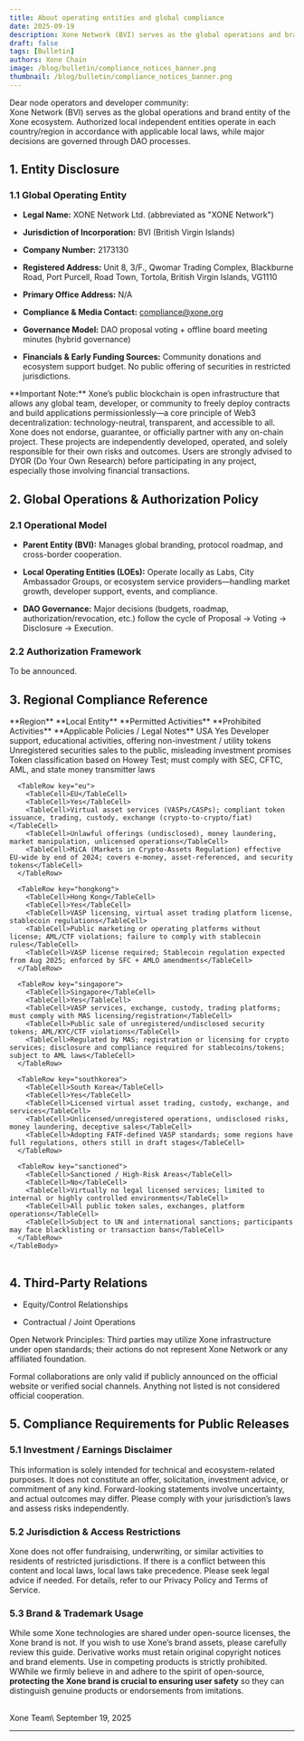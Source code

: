```yaml
---
title: About operating entities and global compliance
date: 2025-09-19
description: Xone Network (BVI) serves as the global operations and brand entity of the Xone ecosystem.
draft: false
tags: [Bulletin]
authors: Xone Chain
image: /blog/bulletin/compliance_notices_banner.png
thumbnail: /blog/bulletin/compliance_notices_banner.png
---
```



Dear node operators and developer community:
<br/>
Xone Network (BVI) serves as the global operations and brand entity of the Xone ecosystem. Authorized local independent entities operate in each country/region in accordance with applicable local laws, while major decisions are governed through DAO processes.

## 1. Entity Disclosure
### 1.1 Global Operating Entity

- **Legal Name:** XONE Network Ltd. (abbreviated as "XONE Network")

- **Jurisdiction of Incorporation:** BVI (British Virgin Islands)

- **Company Number:** 2173130

- **Registered Address:** Unit 8, 3/F., Qwomar Trading Complex, Blackburne Road, Port Purcell, Road Town, Tortola, British Virgin Islands, VG1110

- **Primary Office Address:** N/A

- **Compliance & Media Contact:** <Link className='text-primaryHue' showAnchorIcon href="mailto:compliance@xone.org">compliance@xone.org</Link>

- **Governance Model:** DAO proposal voting + offline board meeting minutes (hybrid governance)

- **Financials & Early Funding Sources:** Community donations and ecosystem support budget. No public offering of securities in restricted jurisdictions.

<Callout type="warning" emoji="⚠️">
  **Important Note:**
  Xone’s public blockchain is open infrastructure that allows any global team, developer, or community to freely deploy contracts and build applications permissionlessly—a core principle of Web3 decentralization: technology-neutral, transparent, and accessible to all. Xone does not endorse, guarantee, or officially partner with any on-chain project. These projects are independently developed, operated, and solely responsible for their own risks and outcomes. Users are strongly advised to DYOR (Do Your Own Research) before participating in any project, especially those involving financial transactions.

</Callout>

## 2. Global Operations & Authorization Policy
### 2.1 Operational Model

- **Parent Entity (BVI):** Manages global branding, protocol roadmap, and cross-border cooperation.

- **Local Operating Entities (LOEs):** Operate locally as Labs, City Ambassador Groups, or ecosystem service providers—handling market growth, developer support, events, and compliance.

- **DAO Governance:** Major decisions (budgets, roadmap, authorization/revocation, etc.) follow the cycle of Proposal → Voting → Disclosure → Execution.

### 2.2 Authorization Framework

To be announced.

## 3. Regional Compliance Reference

<div className="overflow-x-auto">
  <Table removeWrapper aria-label="Region compliance table" className="mt-2">
    <TableHeader>
      <TableColumn>**Region**</TableColumn>
      <TableColumn>**Local Entity**</TableColumn>
      <TableColumn>**Permitted Activities**</TableColumn>
      <TableColumn>**Prohibited Activities**</TableColumn>
      <TableColumn>**Applicable Policies / Legal Notes**</TableColumn>
    </TableHeader>
    <TableBody>
      <TableRow key="usa">
        <TableCell>USA</TableCell>
        <TableCell>Yes</TableCell>
        <TableCell>Developer support, educational activities, offering non-investment / utility tokens</TableCell>
        <TableCell>Unregistered securities sales to the public, misleading investment promises</TableCell>
        <TableCell>Token classification based on Howey Test; must comply with SEC, CFTC, AML, and state money transmitter laws</TableCell>
      </TableRow>

      <TableRow key="eu">
        <TableCell>EU</TableCell>
        <TableCell>Yes</TableCell>
        <TableCell>Virtual asset services (VASPs/CASPs); compliant token issuance, trading, custody, exchange (crypto-to-crypto/fiat)</TableCell>
        <TableCell>Unlawful offerings (undisclosed), money laundering, market manipulation, unlicensed operations</TableCell>
        <TableCell>MiCA (Markets in Crypto-Assets Regulation) effective EU-wide by end of 2024; covers e-money, asset-referenced, and security tokens</TableCell>
      </TableRow>

      <TableRow key="hongkong">
        <TableCell>Hong Kong</TableCell>
        <TableCell>Yes</TableCell>
        <TableCell>VASP licensing, virtual asset trading platform license, stablecoin regulations</TableCell>
        <TableCell>Public marketing or operating platforms without license; AML/CTF violations; failure to comply with stablecoin rules</TableCell>
        <TableCell>VASP license required; Stablecoin regulation expected from Aug 2025; enforced by SFC + AMLO amendments</TableCell>
      </TableRow>

      <TableRow key="singapore">
        <TableCell>Singapore</TableCell>
        <TableCell>Yes</TableCell>
        <TableCell>VASP services, exchange, custody, trading platforms; must comply with MAS licensing/registration</TableCell>
        <TableCell>Public sale of unregistered/undisclosed security tokens; AML/KYC/CTF violations</TableCell>
        <TableCell>Regulated by MAS; registration or licensing for crypto services; disclosure and compliance required for stablecoins/tokens; subject to AML laws</TableCell>
      </TableRow>

      <TableRow key="southkorea">
        <TableCell>South Korea</TableCell>
        <TableCell>Yes</TableCell>
        <TableCell>Licensed virtual asset trading, custody, exchange, and services</TableCell>
        <TableCell>Unlicensed/unregistered operations, undisclosed risks, money laundering, deceptive sales</TableCell>
        <TableCell>Adopting FATF-defined VASP standards; some regions have full regulations, others still in draft stages</TableCell>
      </TableRow>

      <TableRow key="sanctioned">
        <TableCell>Sanctioned / High-Risk Areas</TableCell>
        <TableCell>No</TableCell>
        <TableCell>Virtually no legal licensed services; limited to internal or highly controlled environments</TableCell>
        <TableCell>All public token sales, exchanges, platform operations</TableCell>
        <TableCell>Subject to UN and international sanctions; participants may face blacklisting or transaction bans</TableCell>
      </TableRow>
    </TableBody>
  </Table>
</div>

## 4. Third-Party Relations

- Equity/Control Relationships

- Contractual / Joint Operations


<Callout type="warning" emoji="⚠️">
Open Network Principles: Third parties may utilize Xone infrastructure under open standards; their actions do not represent Xone Network or any affiliated foundation.

Formal collaborations are only valid if publicly announced on the official website or verified social channels. Anything not listed is not considered official cooperation.
</Callout>

## 5. Compliance Requirements for Public Releases
### 5.1 Investment / Earnings Disclaimer

This information is solely intended for technical and ecosystem-related purposes. It does not constitute an offer, solicitation, investment advice, or commitment of any kind. Forward-looking statements involve uncertainty, and actual outcomes may differ. Please comply with your jurisdiction’s laws and assess risks independently.

### 5.2 Jurisdiction & Access Restrictions

Xone does not offer fundraising, underwriting, or similar activities to residents of restricted jurisdictions. If there is a conflict between this content and local laws, local laws take precedence. Please seek legal advice if needed. For details, refer to our <Link className='text-primaryHue' showAnchorIcon href="/study/privacy">Privacy Policy</Link> and <Link className='text-primaryHue' showAnchorIcon href="/study/service">Terms of Service</Link>.

### 5.3 Brand & Trademark Usage

While some Xone technologies are shared under open-source licenses, the Xone brand is not. If you wish to use Xone’s brand assets, please carefully review <Link className='text-primaryHue' showAnchorIcon href="/study/media">this guide</Link>. Derivative works must retain original copyright notices and brand elements. <Link className='text-primaryHue' showAnchorIcon href="/study/media#what-you-cannot-do">Use in competing products is strictly prohibited</Link>.
<br/>
WWhile we firmly believe in and adhere to the spirit of open-source, **protecting the Xone brand is crucial to ensuring user safety** so they can distinguish genuine products or endorsements from imitations.  

<br/>
Xone Team\
September 19, 2025

---

<ContactInfo />